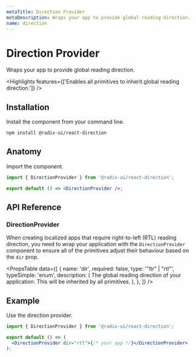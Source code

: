 ```yaml
---
metaTitle: Direction Provider
metaDescription: Wraps your app to provide global reading direction.
name: direction
---
```


# Direction Provider

<Description>Wraps your app to provide global reading direction.</Description>

<Highlights
  features={['Enables all primitives to inherit global reading direction.']}
/>

## Installation

Install the component from your command line.

```bash
npm install @radix-ui/react-direction
```

## Anatomy

Import the component.

```jsx
import { DirectionProvider } from '@radix-ui/react-direction';

export default () => <DirectionProvider />;
```

## API Reference

### DirectionProvider

When creating localized apps that require right-to-left (RTL) reading direction, you need to wrap your application with the `DirectionProvider` component to ensure all of the primitives adjust their behaviour based on the `dir` prop.

<PropsTable
  data={[
    {
      name: 'dir',
      required: false,
      type: '"ltr" | "rtl"',
      typeSimple: 'enum',
      description: (
        <span>
          The global reading direction of your application. This will be
          inherited by all primitives.
        </span>
      ),
    },
  ]}
/>

## Example

Use the direction provider.

```jsx
import { DirectionProvider } from '@radix-ui/react-direction';

export default () => (
  <DirectionProvider dir="rtl">{/* your app */}</DirectionProvider>
);
```
